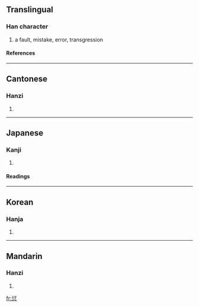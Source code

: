 ==Translingual==
===Han character===
{{Han char|rn=61|rad=心|as=09|sn=13|four=2133<sub>2</sub>|canj=竹弓心 (HNP)}}
# a fault, mistake, error, transgression
====References====
{{Han ref|kx=0393.350|dkj=10900|dj=0730.090|hdz=42322.140|uh=6106|ud=24838|bh=B75E|bd=46942}}
----
==Cantonese==
===Hanzi===
{{yue-hanzi|jyut=|y=hin1}}
# {{defn|Cantonese}}
----
==Japanese==
===Kanji===
{{ja-kanji|grade=|rs=心09}}
# {{defn|Japanese}} 
====Readings====
{{ja-readings|on=[[けん]] (ken)|kun=[[あやまる]] (ayamaru)}}
----
==Korean==
===Hanja===
{{ko-hanja|hangeul=건|eumhun=|rv=geon|mr=kŏn|y=ken}}
# {{defn|Korean}}
----
==Mandarin==
===Hanzi===
{{cmn-hanzi|pin=[[qiān]] ([[qian1]])|wg=ch'ien<sup>1</sup>}}
# {{defn|Mandarin}}

[[fr:愆]]